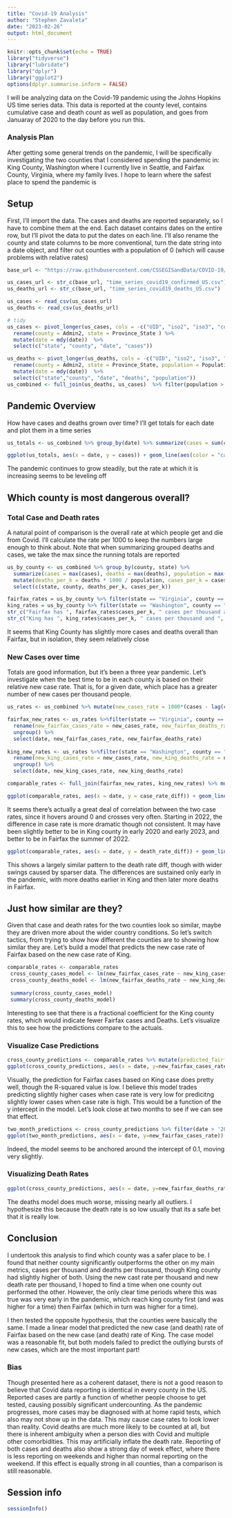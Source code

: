```yaml
---
title: "Covid-19 Analysis"
author: "Stephen Zavaleta"
date: "2023-02-26"
output: html_document
---
```


```r
knitr::opts_chunk$set(echo = TRUE)
library("tidyverse")
library("lubridate")
library("dplyr")
library("ggplot2")
options(dplyr.summarise.inform = FALSE)
```

I will be analyzing data on the Covid-19 pandemic using the Johns Hopkins US time series data. This data is reported at the county level, contains cumulative case and death count as well as population, and goes from Januaray of 2020 to the day before you run this.

### Analysis Plan

After getting some general trends on the pandemic, I will be specifically investigating the two counties that I considered spending the pandemic in: King County, Washington where I currently live in Seattle, and Fairfax County, Virginia, where my family lives. I hope to learn where the safest place to spend the pandemic is

## Setup

First, I'll import the data. The cases and deaths are reported separately, so I have to combine them at the end. Each dataset contains dates on the entire row, but I'll pivot the data to put the dates on each line. I'll also rename the county and state columns to be more conventional, turn the date string into a date object, and filter out counties with a population of 0 (which will cause problems with relative rates)


```r
base_url <- "https://raw.githubusercontent.com/CSSEGISandData/COVID-19/master/csse_covid_19_data/csse_covid_19_time_series/"

us_cases_url <- str_c(base_url, "time_series_covid19_confirmed_US.csv")
us_deaths_url <- str_c(base_url, "time_series_covid19_deaths_US.csv")

us_cases <- read_csv(us_cases_url)
us_deaths <- read_csv(us_deaths_url)

# tidy
us_cases <- pivot_longer(us_cases, cols = -c("UID", "iso2", "iso3", "code3", "FIPS", "Admin2", "Province_State", "Country_Region", "Combined_Key", "Lat", "Long_"), names_to = "date", values_to = "cases") %>%
  rename(county = Admin2, state = Province_State ) %>% 
  mutate(date = mdy(date))  %>%
  select(c("state", "county", "date", "cases"))

us_deaths <- pivot_longer(us_deaths, cols = -c("UID", "iso2", "iso3", "code3", "FIPS", "Admin2", "Province_State", "Country_Region", "Combined_Key", "Lat", "Long_", "Population"), names_to = "date", values_to = "deaths") %>%
  rename(county = Admin2, state = Province_State, population = Population ) %>% 
  mutate(date = mdy(date))  %>% 
  select(c("state","county", "date", "deaths", "population"))
us_combined <- full_join(us_deaths, us_cases)  %>% filter(population > 0)
```
## Pandemic Overview

How have cases and deaths grown over time? I'll get totals for each date and plot them in a time series
``` r
us_totals <- us_combined %>% group_by(date) %>% summarize(cases = sum(cases), deaths = sum(deaths), population = sum(population))

ggplot(us_totals, aes(x = date, y = cases)) + geom_line(aes(color = "cases")) + geom_line(aes(y = deaths, color = "deaths")) + scale_y_log10() + ggtitle("Total US Cases and Deaths") + theme(plot.title = element_text(hjust = 0.5))

```

The pandemic continues to grow steadily, but the rate at which it is increasing seems to be leveling off

## Which county is most dangerous overall?
### Total Case and Death rates

A natural point of comparison is the overall rate at which people get and die from Covid. I'll calculate the rate per 1000 to keep the numbers large enough to think about. Note that when summarizing grouped deaths and cases, we take the max since the running totals are reported
``` r
us_by_county <- us_combined %>% group_by(county, state) %>% 
  summarize(cases = max(cases), deaths = max(deaths), population = max(population)) %>% ungroup() %>%
  mutate(deaths_per_k = deaths * 1000 / population, cases_per_k = cases * 1000 / population) %>%
  select(c(state, county, deaths_per_k, cases_per_k))

fairfax_rates = us_by_county %>% filter(state == "Virginia", county == "Fairfax")
king_rates = us_by_county %>% filter(state == "Washington", county == "King")
str_c("Fairfax has ", fairfax_rates$cases_per_k, " cases per thousand and ", fairfax_rates$deaths_per_k, " deaths per thousand")
str_c("King has ", king_rates$cases_per_k, " cases per thousand and ", king_rates$deaths_per_k, " deaths per thousand")

```

It seems that King County has slightly more cases and deaths overall than Fairfax, but in isolation, they seem relatively close

### New Cases over time

Totals are good information, but it's been a three year pandemic. Let's investigate when the best time to be in each county is based on their relative new case rate. That is, for a given date, which place has a greater number of new cases per thousand people.

``` r
us_rates <- us_combined %>% mutate(new_cases_rate = 1000*(cases - lag(cases)) / population, new_deaths_rate = 1000*(deaths - lag(deaths))/population) 

fairfax_new_rates <- us_rates %>%filter(state == "Virginia", county == "Fairfax") %>% 
  rename(new_fairfax_cases_rate = new_cases_rate, new_fairfax_deaths_rate = new_deaths_rate) %>% 
  ungroup() %>%
  select(date, new_fairfax_cases_rate, new_fairfax_deaths_rate)
  
king_new_rates <- us_rates %>%filter(state == "Washington", county == "King") %>% 
  rename(new_king_cases_rate = new_cases_rate, new_king_deaths_rate = new_deaths_rate) %>%
  ungroup() %>%
  select(date, new_king_cases_rate, new_king_deaths_rate)

comparable_rates <- full_join(fairfax_new_rates, king_new_rates) %>% mutate(case_rate_diff = new_fairfax_cases_rate - new_king_cases_rate, death_rate_diff = new_fairfax_deaths_rate - new_king_deaths_rate)

```

``` r

ggplot(comparable_rates, aes(x = date, y = case_rate_diff)) + geom_line(aes(color = "case_rate_diff")) + ggtitle("Difference Between New Fairfax and King Cases") + theme(plot.title = element_text(hjust = 0.5)) + ylab("New Case Rate Difference")
```

It seems there's actually a great deal of correlation between the two case rates, since it hovers around 0 and crosses very often. Starting in 2022, the difference in case rate is more dramatic though not consistent.  It may have been slightly better to be in King county in early 2020 and early 2023, and better to be in Fairfax the summer of 2022. 


``` r
ggplot(comparable_rates, aes(x = date, y = death_rate_diff)) + geom_line(aes(color = "death_rate_diff")) + ggtitle("Difference Between New Fairfax and King Deaths") + theme(plot.title = element_text(hjust = 0.5)) + ylab("New Case Rate Difference")
```

This shows a largely similar pattern to the death rate diff, though with wider swings caused by sparser data. The differences are sustained only early in the pandemic, with more deaths earlier in King and then later more deaths in Fairfax. 

## Just how similar are they?

Given that case and death rates for the two counties look so similar, maybe they are driven more about the wider country conditions. So let's switch tactics, from trying to show how different the counties are to showing how similar they are. Let's build a model that predicts the new case rate of Fairfax based on the new case rate of King. 


``` r
comparable_rates <- comparable_rates
 cross_county_cases_model <- lm(new_fairfax_cases_rate ~ new_king_cases_rate, data = comparable_rates)
 cross_county_deaths_model <- lm(new_fairfax_deaths_rate ~ new_king_deaths_rate, data = comparable_rates)
 
 summary(cross_county_cases_model)
 summary(cross_county_deaths_model)
```

Interesting to see that there is a fractional coefficient for the King county rates, which would indicate fewer Fairfax cases and Deaths. Let's visualize this to see how the predictions compare to the actuals.

### Visualize Case Predictions

``` r
cross_county_predictions <- comparable_rates %>% mutate(predicted_fairfax_cases_rate = predict(cross_county_cases_model), predicted_fairfax_deaths_rate = predict(cross_county_deaths_model))
ggplot(cross_county_predictions, aes(x = date, y=new_fairfax_cases_rate)) + geom_point() + geom_point(aes(y = predicted_fairfax_cases_rate, color = "Predicted Fairafx Case Rate")) + ggtitle("Predicted and Actual Fairfax Case Rates") + theme(plot.title = element_text(hjust = 0.5)) + ylab("Cases Per Thousand")
```


Visually, the prediction for Fairfax cases based on King case does pretty well, though the R-squared value is low. I believe this model trades predicting slightly higher cases when case rate is very low for predicitng slightly lower cases when case rate is high. This would be a function of the y intercept in the model. Let's look close at two months to see if we can see that effect. 


``` r
two_month_predictions <- cross_county_predictions %>% filter(date > '2020-03-15') %>% filter(date < '2020-05-15')
ggplot(two_month_predictions, aes(x = date, y=new_fairfax_cases_rate)) + geom_point() + geom_point(aes(y = predicted_fairfax_cases_rate, color = "Predicted Fairafx Case Rate")) + ggtitle("Two Months Predicted and Actual Fairfax Case Rates") + theme(plot.title = element_text(hjust = 0.5)) + ylab("Cases Per Thousand")
```


Indeed, the model seems to be anchored around the intercept of 0.1, moving very slightly.

### Visualizing Death Rates

``` r
ggplot(cross_county_predictions, aes(x = date, y=new_fairfax_deaths_rate)) + geom_point(aes(color = "Actual Fairfax Death Rates")) + geom_point(aes(y = predicted_fairfax_deaths_rate, color = "Predicted Fairfax Death Rates")) + ggtitle("Predicted and Actual Fairfax Death Rates") + theme(plot.title = element_text(hjust = 0.5)) + ylab("Deaths Per Thousand")
```

The deaths model does much worse, missing nearly all outliers. I hypothesize this because the death rate is so low usually that its a safe bet that it is really low.

## Conclusion

I undertook this analysis to find which county was a safer place to be. I found that neither county significantly outperforms the other on my main metrics, cases per thousand and deaths per thousand, though King county had slightly higher of both. Using the new cast rate per thousand and new death rate per thousand, I hoped to find a time when one county out performed the other. However, the only clear time periods where this was true was very early in the pandemic, which reach king county first (and was higher for a time) then Fairfax (which in turn was higher for a time).

I then tested the opposite hypothesis, that the counties were basically the same. I made a linear model that predicted the new case (and death) rate of Fairfax based on the new case (and death) rate of King. The case model was a reasonable fit, but both models failed to predict the outlying bursts of new cases, which are the most important part!
 
### Bias

Though presented here as a coherent dataset, there is not a good reason to believe that Covid data reporting is identical in every county in the US. Reported cases are partly a function of whether people choose to get tested, causing possibly significant undercounting. As the pandemic progresses, more cases may be diagnosed with at home rapid tests, which also may not show up in the data. This may cause case rates to look lower than reality.
Covid deaths are much more likely to be counted at all, but there is inherent ambiguity when a person dies with Covid and multiple other comorbidities. This may artificially inflate the death rate. 
Reporting of both cases and deaths also show a strong day of week effect, where there is less reporting on weekends and higher than normal reporting on the weekend. If this effect is equally strong in all counties, than a comparison is still reasonable.

## Session info

```r
sessionInfo()
```
                 
